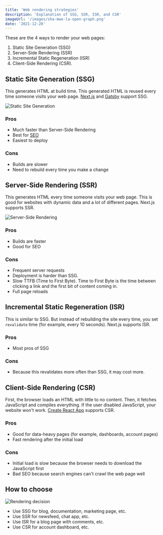 ```yaml
---
title: 'Web rendering strategies'
description: 'Explanation of SSG, SSR, ISR, and CSR'
imageUrl: '/images/sha-mwe-la-open-graph.png'
date: '2021-12-28'
---
```


These are the 4 ways to render your web pages:

1. Static Site Generation (SSG)
2. Server-Side Rendering (SSR)
3. Incremental Static Regeneration (ISR)
4. Client-Side Rendering (CSR).

## Static Site Generation (SSG)

This generates HTML at build time. This generated HTML is reused every time someone visits your web page. [Next.js](https://nextjs.org) and [Gatsby](https://www.gatsbyjs.com) support SSG.

![Static Site Generation](/images/static-site-generation.png)

### Pros

- Much faster than Server-Side Rendering
- Best for [SEO](https://en.wikipedia.org/wiki/Search_engine_optimization)
- Easiest to deploy

### Cons

- Builds are slower
- Need to rebuild every time you make a change

## Server-Side Rendering (SSR)

This generates HTML every time someone visits your web page. This is good for websites with dynamic data and a lot of different pages. Next.js supports SSR.

![Server-Side Rendering](/images/server-side-rendering.png)

### Pros

- Builds are faster
- Good for SEO

### Cons

- Frequent server requests
- Deployment is harder than SSG.
- Slow TTFB (Time to First Byte). Time to First Byte is the time between clicking a link and the first bit of content coming in.
- Full page reloads

## Incremental Static Regeneration (ISR)

This is similar to SSG. But instead of rebuilding the site every time, you set `revalidate` time (for example, every 10 seconds). Next.js supports ISR.

### Pros

- Most pros of SSG

### Cons

- Because this revalidates more often than SSG, it may cost more.

## Client-Side Rendering (CSR)

First, the browser loads an HTML with little to no content. Then, it fetches JavaScript and compiles everything. If the user disabled JavaScript, your website won't work. [Create React App](https://create-react-app.dev) supports CSR.

### Pros

- Good for data-heavy pages (for example, dashboards, account pages)
- Fast rendering after the initial load

### Cons

- Initial load is slow because the browser needs to download the JavaScript first
- Bad SEO because search engines can't crawl the web page well

## How to choose

![Rendering decision](/images/rendering-decision.png)

- Use SSG for blog, documentation, marketing page, etc.
- Use SSR for newsfeed, chat app, etc.
- Use ISR for a blog page with comments, etc.
- Use CSR for account dashboard, etc.
